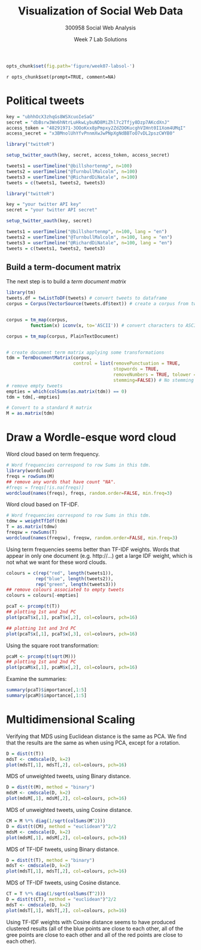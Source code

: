 % Visualization of Social Web Data
% 300958 Social Web Analysis 
% Week 7 Lab Solutions

```r
opts_chunk$set(fig.path='figure/week07-labsol-')
```

`r opts_chunk$set(prompt=TRUE, comment=NA)`

# Political tweets

```r
key = "ubhhOcX3zhqGs8WSXcuoIeSaG"
secret = "dbBsrw3Wn6hNtrLuHkwLybuND8MiZhl7c2Tfjy8Dzp7AKcdXnJ"
access_token = "48291971-3OOoKxx8pPmpxy2ZdZOOKucghVIHnt0I1Xom4UMqI"
access_secret = "x3BMnolUhYfvPnnmXwJwPNpXgNdBBToO7vDL2pszCWYB0"

library("twitteR")

setup_twitter_oauth(key, secret, access_token, access_secret)

tweets1 = userTimeline("@billshortenmp", n=100)
tweets2 = userTimeline("@TurnbullMalcolm", n=100)
tweets3 = userTimeline("@RichardDiNatale", n=100)
tweets = c(tweets1, tweets2, tweets3)
```

```r
library("twitteR")

key = "your twitter API key"
secret = "your twitter API secret"

setup_twitter_oauth(key, secret)

tweets1 = userTimeline("@billshortenmp", n=100, lang = "en")
tweets2 = userTimeline("@TurnbullMalcolm", n=100, lang = "en")
tweets3 = userTimeline("@RichardDiNatale", n=100, lang = "en")
tweets = c(tweets1, tweets2, tweets3)
```

## Build a term-document matrix
The  next step is to build a *term document matrix*

```r
library(tm)
tweets.df = twListToDF(tweets) # convert tweets to dataframe
corpus = Corpus(VectorSource(tweets.df$text)) # create a corpus from tweet text


corpus = tm_map(corpus, 
         function(x) iconv(x, to='ASCII')) # convert characters to ASCII

corpus = tm_map(corpus, PlainTextDocument)


# create document term matrix applying some transformations
tdm = TermDocumentMatrix(corpus, 
                         control = list(removePunctuation = TRUE,  
                                        stopwords = TRUE,
                                        removeNumbers = TRUE, tolower = TRUE, 
                                        stemming=FALSE)) # No stemming 
# remove empty tweets
empties = which(colSums(as.matrix(tdm)) == 0)
tdm = tdm[,-empties]

# Convert to a standard R matrix
M = as.matrix(tdm)
```

# Draw a Wordle-esque word cloud


Word cloud based on term frequency.
```r
# Word frequencies correspond to row Sums in this tdm.
library(wordcloud)
freqs = rowSums(M)
## remove any words that have count "NA".
#freqs = freqs[!is.na(freqs)]
wordcloud(names(freqs), freqs, random.order=FALSE, min.freq=3)
```

Word cloud based on TF-IDF.
```r
# Word frequencies correspond to row Sums in this tdm.
tdmw = weightTfIdf(tdm)
T = as.matrix(tdmw)
freqsw = rowSums(T)
wordcloud(names(freqsw), freqsw, random.order=FALSE, min.freq=3)
```

Using term frequencies seems better than TF-IDF weights. Words that
appear in only one document (e.g. http://...) get a large IDF weight,
which is not what we want for these word clouds.


```r
colours = c(rep("red", length(tweets1)), 
           rep("blue", length(tweets2)), 
           rep("green", length(tweets3)))
## remove colours associated to empty tweets
colours = colours[-empties]

pcaT <- prcomp(t(T))
## plotting 1st and 2nd PC
plot(pcaT$x[,1], pcaT$x[,2], col=colours, pch=16)
```

```r
## plotting 1st and 3rd PC
plot(pcaT$x[,1], pcaT$x[,3], col=colours, pch=16)
```


Using the square root transformation:
```r
pcaM <- prcomp(t(sqrt(M)))
## plotting 1st and 2nd PC
plot(pcaM$x[,1], pcaM$x[,2], col=colours, pch=16)
```

Examine the summaries:
```r
summary(pcaT)$importance[,1:5]
summary(pcaM)$importance[,1:5]
```

# Multidimensional Scaling


Verifying that MDS using Euclidean distance is the same as PCA.
We find that the results are the same as when using PCA, except for a rotation.
```r
D = dist(t(T))
mdsT <- cmdscale(D, k=2)
plot(mdsT[,1], mdsT[,2], col=colours, pch=16)
```

MDS of unweighted tweets, using Binary distance.
```r
D = dist(t(M), method = "binary")
mdsM <- cmdscale(D, k=2)
plot(mdsM[,1], mdsM[,2], col=colours, pch=16)
```

MDS of unweighted tweets, using Cosine distance.
```r
CM = M %*% diag(1/sqrt(colSums(M^2)))
D = dist(t(CM), method = "euclidean")^2/2
mdsM <- cmdscale(D, k=2)
plot(mdsM[,1], mdsM[,2], col=colours, pch=16)
```

MDS of TF-IDF tweets, using Binary distance.
```r
D = dist(t(T), method = "binary")
mdsT <- cmdscale(D, k=2)
plot(mdsT[,1], mdsT[,2], col=colours, pch=16)
```

MDS of TF-IDF tweets, using Cosine distance.
```r
CT = T %*% diag(1/sqrt(colSums(T^2)))
D = dist(t(CT), method = "euclidean")^2/2
mdsT <- cmdscale(D, k=2)
plot(mdsT[,1], mdsT[,2], col=colours, pch=16)
```

Using TF-IDF weights with Cosine distance seems to have produced
clustered results (all of the blue points are close to each other, all
of the gree points are close to each other and all of the red points
are close to each other).
